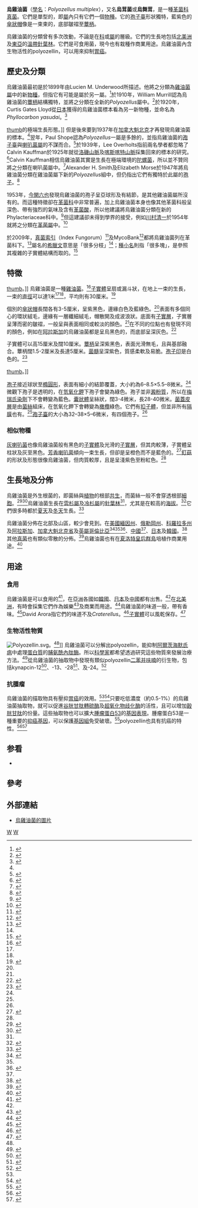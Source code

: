 {{Speciesbox 
| taxon =  Polyozellus multiplex
| image = Polyozellus multiplex -Haida Guaii.jpg
| authority = (Underw.) Murrill
| synonyms =
* ''Cantharellus multiplex''
* ''Craterellus multiplex''
* ''Phyllocarbon yasudai''
* ''Thelephora multiplex''
}}
{{mycomorphbox
| name=烏雞油菌
| whichGills=no
| capShape=infundibuliform
| hymeniumType=ridges
| stipeCharacter=bare
| ecologicalType=mycorrhizal
| sporePrintColor=white
| howEdible=edible}}

'''烏雞油菌'''（[[學名|學名]]：''Polyozellus multiplex''），又名'''烏茸菌'''或'''烏舞茸'''，是一種[[革菌科|革菌科]][[真菌|真菌]]。它們是單型的，即[[屬|屬]]內只有它們一個[[物種|物種]]。它的[[孢子臺|孢子臺]]形狀獨特，藍紫色的[[傘狀帽|傘狀帽]]像是一束束的，底部皺褶至[[蕈柄|蕈柄]]。

烏雞油菌的分類曾有多次改動，不論是在[[科|科]]或[[屬|屬]]的層級。它們的生長地包括[[北美洲|北美洲]]及[[東亞|東亞]]的[[溫帶|溫帶]][[針葉林|針葉林]]。它們是可食用菌，現今也有栽種作商業用途。烏雞油菌內含生物活性的polyozellin，可以用來抑制[[胃癌|胃癌]]。

==歷史及分類==
烏雞油菌最初是於1899年由Lucien M. Underwood所描述。他將之分類為[[雞油菌屬|雞油菌屬]]中的新[[物種|物種]]，但指它有可能是屬於另一屬。<ref name=Underwood1899>{{cite journal en|last=Underwood LM.|year=1899|title=A new ''Cantharellus'' from Maine|journal=Bulletin of the Torrey Botanical Club|volume=26|issue=5|pages=254–5|url=http://www.biodiversitylibrary.org/page/710161|doi=10.2307/2477751}}</ref>於1910年，William Murrill認為烏雞油菌的[[蕈柄|蕈柄]]結構獨特，並將之分類在全新的''Polyozellus''屬中。<ref>{{cite journal en|last= Murrill WA.|year=1910|title=Chanterel|journal=North American Flora|volume=9|page=167–71}}</ref>於1920年，Curtis Gates Lloyd從[[日本|日本]]獲得的烏雞油菌標本看為另一新物種，並命名為''Phyllocarbon yasudai''。<ref>{{cite journal en|last=Lloyd CG.|year=1921|title=Botanical notes|journal=Mycological Writings|volume=6|page=1066}}</ref>

[[image:Gomphus_clavatus1.jpg|thumb]]的極端生長形態。]]
但是後來要到1937年在[[加拿大|加拿大]][[魁北克|魁北克]]才再發現烏雞油菌的標本。<ref name=Mounce1937/>翌年，Paul Shope認為''Polyozellus''一屬是多餘的，並指烏雞油菌的[[孢子臺|孢子臺]]與[[喇叭菌屬|喇叭菌屬]]的不謀而合。<ref name=Shope1938>{{cite journal en|last=Shope PF.|year=1938|title=Further notes on ''Cantharellus multiplex''|journal=Mycologia|volume=30|issue=4|pages=372–4|doi=10.2307/3754462}}</ref>於1939年，Lee Overholts指前兩名學者都忽略了Calvin Kauffman於1925年就從[[洛磯山脈|洛磯山脈]]及[[喀斯喀特山脈|喀斯喀特山脈]]採集回來的標本的研究。<ref>{{cite journal en|last=Kauffman C.|year=1925|title=The fungus flora of Mt Hood, with some new species|journal=Papers of the Michigan Academy of Science, Arts and Letters|volume=5|page=115–48}}</ref>Calvin Kauffman相信烏雞油菌其實是生長在極端環境的[[陀螺菌|陀螺菌]]，所以並不贊同將之分類在喇叭菌屬中。<ref>{{cite journal en|last=Overholts LM.|year=1939|title=''Cantharellus multiplex'' again|journal=Mycologia|volume=31|issue=2|pages=231, 233|doi=10.2307/3754572}}</ref>Alexander H. Smith及Elizabeth Morse於1947年將烏雞油菌分類在雞油菌屬下新的''Polyozellus''組中，但仍指出它們有獨特於此屬的[[孢子|孢子]]。<ref name=Smith1947>{{cite journal en|author=Smith AH, Morse EE.|year=1947|title=The genus ''Cantharellus'' in the Western United States|journal=Mycologia|volume=39|issue=5|pages=497–534|doi=10.2307/3755192|issn=00275514}}</ref>

1953年，[[今関六也|今関六也]]發現烏雞油菌的孢子呈亞球形及有結節，是其他雞油菌屬所沒有的。而這種特徵卻在[[革菌科|革菌科]]中非常普遍，加上烏雞油菌本身也像其他革菌科般呈深色、帶有強烈的氣味及含有[[革菌酸|革菌酸]]，所以他建議將烏雞油菌分類在新的Phylacteriaceae科中。<ref>{{cite journal en|last=Sawada M.|year=1952|title=Studies on pigment in fungi (I). On the distribution of thelephoric acid in fungi|journal=Journal of the Japanese Forestry Society|volume=34|pages=110–3}}</ref>但這建議卻未得到學界的接受，例如[[川村清一|川村清一]]於1954年就將之分類在[[革菌屬|革菌屬]]中。<ref>{{cite book en|last=Kawamura S.|year=1954|title=Icones of Japanese Fungi. Vol. 6|publisher=Kazama-Shobo|location=Tokyo|page=638}}</ref>

於2009年，[[真菌索引|真菌索引]]（Index Fungorum）<ref>{{cite web|title=Index Fungorum - genus record|url=http://www.indexfungorum.org/Names/genusrecord.asp?RecordID=18327|publisher=CABI|accessdate=2009-09-02|archive-date=2016-03-04|archive-url=https://web.archive.org/web/20160304105718/http://www.indexfungorum.org/Names/genusrecord.asp?RecordID=18327|dead-url=no}}</ref>及MycoBank<ref>{{cite web|author=Stalpers J. (Curator)|title=MycoBank: genus ''Polyozellus'' Murrill 1910|url=http://www.mycobank.org/MycoTaxo.aspx?Link=T&Rec=18327|date=03-09-2009|publisher=International Mycological Association|accessdate=2009-09-02|archive-date=2011-09-30|archive-url=https://web.archive.org/web/20110930170615/http://www.mycobank.org/MycoTaxo.aspx?Link=T&Rec=18327|dead-url=no}}</ref>都將烏雞油菌列在革菌科下。<ref name="Pilz2003">{{cite book en|title=Ecology and management of commercially harvested chanterelle mushrooms. General Technical Report PNW-GTR-576|last=Pilz D, Norvell L, Danell E, Molina R.|year=2003|publisher=Department of Agriculture, Forest Service, Pacific Northwest Research Station|location=Portland, OR|url=http://www.fs.fed.us/pnw/pubs/pnw_gtr576.pdf|accessdate=2009-09-23|archive-date=2020-11-26|archive-url=https://web.archive.org/web/20201126100923/https://www.fs.fed.us/pnw/pubs/pnw_gtr576.pdf|dead-url=no}}</ref>屬名的[[希臘文|希臘文]]意思是「很多分枝」<ref name=Richard1993/>；[[種小名|種小名]]則指「很多塊」，是參照其複雜的子實體結構而取的。<ref name="isbn0-472-85610-3">{{cite book en|author=Weber NS, Smith AH|title=The Mushroom Hunter's Field Guide|publisher=University of Michigan Press|location=Ann Arbor, Mich|year=1980|page=60|id=ISBN 0-472-85610-3|url=http://books.google.com/books?id=TYI4f6fqrfkC&pg=RA1-PA60&dq=polyozellus+multiplex#v=onepage&q=polyozellus%20multiplex&f=false}}</ref>

==特徵==
[[image:Polyozellus_multiplex_23792.jpg|thumb]]。]]
烏雞油菌是一種[[雞油菌|雞油菌]]。<ref name=Richard1993>{{cite journal en|last=Homola RL.|year=1993|title=Cantharelloid fungi of Maine|journal=Maine Naturalist|volume=1|issue=2|pages=5–12|doi=10.2307/3858219}}</ref>[[子實體|子實體]]呈扇或漏斗狀，在地上一束的生長，一束的[[直徑|直徑]]可以達1米<ref name=Shope1938/><ref name=Smith1947/>，平均則有30厘米。<ref name=McKnight1987>{{cite book en|author=McKnight VB, McKnight KH.|title=A Field Guide to Mushrooms, North America|publisher=Houghton Mifflin|location=Boston|year=1987|page=77|id=ISBN 0-395-91090-0|url=http://books.google.com/books?id=kSdA3V7Z9WcC&pg=PA77&dq=Polyozellus+multiplex}}</ref>

個別的[[傘狀帽|傘狀帽]]長闊各有3-5厘米，呈紫黑色，邊緣白色及藍綠色。<ref name=Underwood1899/>表面有多個同心的環狀絨毛，邊緣有一層纖細絨毛，帽散開及成波浪狀。底面有[[子實層|子實層]]，子實層呈薄而密的皺褶，一般呈與表面相同或較淡的顏色。<ref name=Arora1986/>在不同的位點也有發現不同的顏色，例如在[[阿拉斯加|阿拉斯加]]的烏雞油菌都是呈烏黑色的，而底部呈深灰色。<ref name=Arora1991>{{cite book en|author=Arora D.|title=All that the Rain Promises and more: a Hip Pocket Guide to Western Mushrooms|publisher=Ten Speed Press|location=Berkeley, Calif|year=1991|page=12|id=ISBN 0-89815-388-3|url=http://books.google.com/books?id=87ct90d4B9gC&pg=PA12&dq=Polyozellus+multiplex&lr=}}</ref>

子實體可以高15厘米及闊10厘米。[[蕈柄|蕈柄]]呈深紫黑色，表面光滑無毛，且與基部融合。蕈柄闊1.5-2厘米及長達5厘米。[[菌髓|菌髓]]呈深紫色，質感柔軟及易脆。[[孢子印|孢子印]]是白色的。<ref name=Kuo2003>{{cite web|title=''Polyozellus multiplex'': The blue chanterelle|url=http://www.mushroomexpert.com/polyozellus_multiplex.html|date=2003|publisher=MushroomExpert.com|author=Kuo M.|accessdate=2009-08-23}}</ref>

[[image:Craterellus_cornucopiodes_12457.jpg|thumb]]。]]

[[孢子|孢子]]接近球狀至[[橢圓形|橢圓形]]，表面有細小的結節覆蓋，大小約為6–8.5×5.5–8微米。<ref name=Kuo2003/>微觀下孢子是透明的，在[[氫氧化鉀|氫氧化鉀]]下孢子會變為綠色。孢子並非[[澱粉質|澱粉質]]，所以在[[梅瑞氏染劑|梅瑞氏染劑]]下不會轉變為藍色。[[囊狀體|囊狀體]]呈絲狀，闊3-4微米，長28-40微米。[[菌蓋皮層|菌蓋皮層]]是由[[菌絲|菌絲]]組床，在氫氧化鉀下會轉變為[[橄欖|橄欖]]綠色。它們有[[扣子體|扣子體]]，但並非所有[[隔膜|隔膜]]也有。<ref name=Bigelow1978/>[[孢子臺|孢子臺]]的大小為32–38×5–6微米，有四個孢子。<ref name=Smith1947/>

===相似物種===
[[灰喇叭菌|灰喇叭菌]]也像烏雞油菌般有黑色的[[子實體|子實體]]及光滑的[[子實層|子實層]]，但其肉較薄，子實體呈柱狀及灰至黑色。[[芳香喇叭菌|芳香喇叭菌]]傾向一束生長，但卻是呈橙色而不是藍色的。<ref name=Bessette1987>{{cite book en|author=Sundberg W, Bessette A.|title=Mushrooms: A Quick Reference Guide to Mushrooms of North America (Macmillan Field Guides)|publisher=Collier Books|location=New York|year=1987|page=52|id=ISBN 0-02-063690-3}}</ref>[[釘菇|釘菇]]的形狀及形態很像烏雞油菌，但肉質較厚，且是呈淺紫色至粉紅色。<ref name="Pilz2003"/>

==生長地及分佈==
{{multiple image
 | footer    = ''乌鸡油菌'' 生长的菌根共生于针叶树例如[[云杉属|云杉属]] ''(左图)'' 和[[冷杉属|冷杉属]] ''(右图)''.
 | image1    = Picea glauca tree.jpg
 | width1    = 105
 | link1     = Picea glauca
 | caption1  = 
 | image2    = Abies lasiocarpa 7458.jpg
 | width2    = 120
 | link2     = Abies lasiocarpa
 | caption2  = 
 | align     = right
}}
烏雞油菌是外生根菌的，即菌絲與[[植物|植物]]的根部[[共生|共生]]，而菌絲一般不會穿透根部[[細胞|細胞]]。<ref name=Stamets2005>{{cite book en|author=Stamets P.|title=Mycelium Running: How Mushrooms Can Help Save the World|publisher=Ten Speed Press|location=Berkeley, Calif|year=2005|page=34|id=ISBN 1-58008-579-2|url=http://books.google.com/books?id=NPI8_-omzvsC&pg=PA34&dq=Polyozellus+multiplex&lr=}}</ref><ref>{{cite journal en|last=Lee S-S, Kim D-H, Chung H-C.|year=2000|title=Ectomycorrhizal roots collected from the bases of the four edible basidiocarps around Mt. Wol-Ak|journal=Mycobiology|volume=28|issue=1|pages=27–32}}</ref>烏雞油菌生長在[[雲杉屬|雲杉屬]]及[[冷杉屬|冷杉屬]]的[[針葉林|針葉林]]<ref name=Bessette1992/>，尤其是在較高的[[海拔|海拔]]。<ref name=Ammirati1987>{{cite book en|author=Ammirati JF, McKenny M, Stuntz DE|title=The New Savory Wild Mushroom|publisher=University of Washington Press|location=Seattle|year=1987|page=31|id=ISBN 0-295-96480-4}}</ref>它們很多時都於[[夏天|夏天]]及[[冬天|冬天]]生長。<ref name=Bigelow1978>{{cite journal en|last=Bigelo HE|year=1978|title=The cantharelloid fungi of New England and adjacent areas|journal=Mycologia|volume=70|issue=4|pages=707–56|doi=10.2307/3759354|issn=00275514}}</ref>

烏雞油菌分佈在北部及山區，較少會見到。在[[美國|美國]][[緬因州|緬因州]]、[[俄勒岡州|俄勒岡州]]、[[科羅拉多州|科羅拉多州]]及[[阿拉斯加|阿拉斯加]]、[[加拿大|加拿大]][[魁北克省|魁北克省]]及[[英屬哥倫比亞|英屬哥倫比亞]]<ref name=Mounce1937>{{cite journal en|last=Mounce I, Jackson HAC|year=1937|title=Two Canadian collections of ''Cantharellus multiplex''|journal=Mycologia|volume=29|issue=3|pages=286–8|doi=10.2307/3754283}}</ref><ref name=Smith1947/><ref>{{cite journal en|last=Pomerleau R, Cooke WB|year=1978|title=The cantharelloid fungi of New England and adjacent areas|journal=Mycologia|volume=70|issue=4|pages=707–56|doi=10.2307/3759354}}</ref>、[[中國|中國]]<ref name=Lee2003/>、[[日本|日本]]及[[韓國|韓國]]。<ref name=Imazeki1953>{{cite journal en|last=Imazeki R|year=1953|title=''Polyozellus multiplex'' and the family Phylacteriaceae|journal=Mycologia|volume=45|issue=4|pages=555–61}}</ref>其他[[真菌|真菌]]也有類似零散的分佈。<ref>{{cite book en|title=Evolutionary Generics of Fungi|last=Yang ZL|editor-last=Xu J|chapter=Diversity and Biogeography of Higher Fungi in China|year=2005|publisher=Horizon Bioscience|location=Norfolk, U.K.|id=ISBN 978-1-904933-15-1|pages=35–61}}</ref>烏雞油菌也有在[[夏洛特皇后群島|夏洛特皇后群島]]培植作商業用途。<ref name="urlFungi of Haida Gwaii">{{cite web|url=http://www.geog.ubc.ca/biodiversity/eflora/FungiofHaidaGwaii.html|author=Kroeger P, Ceska O, Roberts C, Kendrick B.|title=Fungi of Haida Gwaii|publisher=E-Flora BC|year=2007|accessdate=2009-07-07}}</ref>

==用途==
===食用===
烏雞油菌是可以食用的<ref name=Miller2006>{{cite book en|author=Miller HR, Miller OK|title=North American Mushrooms: a Field Guide to Edible and Inedible Fungi|publisher=Falcon Guide|location=Guilford, Conn|year=2006|page=323|id=ISBN 0-7627-3109-5|url=http://books.google.com/books?id=zjvXkLpqsEgC&pg=PA323&dq=Polyozellus+multiplex}}</ref>，在[[亞洲|亞洲]]各國如[[韓國|韓國]]、[[日本|日本]]及[[中國|中國]]都有出售。<ref name=Lee2003/>在[[北美洲|北美洲]]，有時會採集它們作為娛樂<ref>{{cite web|title=Management Recommendations for Survey and Management. Fungi|author=Castellano MA, O'Dell T|url=http://www.blm.gov/or/plans/surveyandmanage/MR/Fungi/GRP06.htm|date=1997|publisher=U.S. Dept. of Management. Bureau of Land Management|accessdate=2009-08-23}}</ref>及商業而用途。<ref>{{cite book en|title=Commercially important wild mushrooms and fungi of British Columbia: what the buyers are buying. Technical Report 006|last=Berch SM, Cocksedge W.|year=2003|publisher=British Columbia Ministry of Forests Science Program|location=Victoria, Britih Columbia|id=ISBN 0-7726-4932-4|pages=1, 5|url=http://www.google.ca/url?sa=t&source=web&ct=res&cd=49&url=http%3A%2F%2Fwww.for.gov.bc.ca%2Fhfd%2Fpubs%2FDocs%2FTr%2FTr006.pdf&ei=BsWRSuq_OpD0Ne6uxZIK&rct=j&q=Polyozellus+multiplex&usg=AFQjCNEAGS0NIR6Pad9Ntj3X-s7uGTco5g}}</ref>烏雞油菌的味道一般，帶有香味。<ref name=Tylutki1987II>{{cite book en|title=Mushrooms of Idaho and the Pacific Northwest Vol 2. Non-gilled Hymenomycetes|last=Tylukti EE.|year=1987|publisher=The University of Idaho Press|location=Moscow, Idaho|pages=64-65|id=ISBN 0-89301-097-9}}</ref>David Arora指它們的味道不及''Craterellus''。<ref name=Arora1986>{{cite book en|author=Arora D|title=Mushrooms Demystified: a Comprehensive Guide to the Fleshy Fungi|publisher=Ten Speed Press|location=Berkeley, Calif|year=1986|page=668|id=ISBN 0-89815-169-4}}</ref>[[子實體|子實體]]可以風乾保存。<ref name=Bessette1992>{{cite book en|author=Bessette A, Fischer DH|title=Edible Wild Mushrooms of North America: a Field-to-Kitchen Guide|publisher=University of Texas Press|location=Austin|year=1992|page=31|id=ISBN 0-292-72080-7|url=http://books.google.ca/books?id=zsJN7NZutTAC&pg=PA31&lpg=PA31&dq=Polyozellus+multiplex&source=bl&ots=9lzEpNmXeY&sig=q3QB5pjv3fs7ZQad8vMZHJCdr0o&hl=en&ei=cMeRSvLLHpLoMd_49ZEK&sa=X&oi=book_result&ct=result&resnum=7#v=onepage&q=Polyozellus%20multiplex&f=false}}</ref>

===生物活性物質===
[[File:Polyozellin.svg|thumb]]。<ref name="pmid9360624"/>]]
烏雞油菌可以分解出polyozellin，能抑制[[阿爾茨海默氏病|阿爾茨海默氏病]]中處理[[蛋白質|蛋白質]]的[[脯氨酰內肽酶|脯氨酰內肽酶]]。所以[[科學家|科學家]]都希望透過研究這些物質來發展治療方法。<ref name="pmid9360624">{{cite journal en|author=Hwang JS, Song KS, Kim WG, Lee TH, Koshino H, Yoo ID|title=Polyozellin, a new inhibitor of prolyl endopeptidase from ''Polyozellus multiplex''|url=https://archive.org/details/sim_journal-of-antibiotics_1997-09_50_9/page/773|journal=The Journal of Antibiotics|volume=50|issue=9|pages=773–7|year=1997|pmid=9360624|accessdate=2009-07-05}}</ref>從烏雞油菌的抽取物中發現有類似polyozellin[[二苯并呋喃|二苯并呋喃]]的衍生物，包括kynapcin-12<ref name="pmid10994814">{{cite journal en|author=Lee HJ, Rhee IK, Lee KB, Yoo ID, Song KS|title=Kynapcin-12, a new ''p''-terphenyl derivative from ''Polyozellus multiplex'', inhibits prolyl endopeptidase|url=https://archive.org/details/sim_journal-of-antibiotics_2000-07_53_7/page/714|journal=The Journal of Antibiotics|volume=53|issue=7|pages=714–9|year=2000|pmid=10994814}}</ref>、-13、-28<ref name="pmid12243451">{{cite journal en|author=Kim SI, Park IH, Song KS|title=kynapcin-13 and -28, new benzofuran prolyl endopeptidase inhibitors from ''Polyozellus multiplex''|url=https://archive.org/details/sim_journal-of-antibiotics_2002-07_55_7/page/623|journal=The Journal of Antibiotics|volume=55|issue=7|pages=623–8|year=2002|pmid=12243451}}</ref>、及-24。<ref>{{cite journal en|last=Song KS, Raskin I|year=2002|title=A prolyl endopeptidase-inhibiting benzofuran dimer from ''Polyozellus multiflex''|journal=Journal of Natural Products|volume=65|issue=1|pages=76–8|doi=10.1021/np010194b}}</ref>

===抗腫瘤===
烏雞油菌的描取物具有壓抑[[胃癌|胃癌]]的效用。<ref name=Lee2003/><ref name="pmid16030389">{{cite journal en|author=Lull C, Wichers HJ, Savelkoul HF|title=Antiinflammatory and immunomodulating properties of fungal metabolites|journal=Mediators of Inflammation|volume=2005|issue=2|pages=63–80|year=2005|pmid=16030389|pmc=1160565|doi=10.1155/MI.2005.63|accessdate=2009-07-05}}</ref>只要吃低濃度（約0.5-1%）的烏雞油菌抽取物，就可以促進[[谷胱甘肽轉硫酶|谷胱甘肽轉硫酶]]及[[超氧化物歧化酶|超氧化物歧化酶]]的活性，且可以增加[[穀胱甘肽|穀胱甘肽]]的份量。這些抽取物也可以擴大[[腫瘤蛋白53|腫瘤蛋白53]]的[[基因表現|基因表現]]。腫瘤蛋白53是一種重要的[[抑癌基因|抑癌基因]]，可以保護[[基因組|基因組]]免受破壞。<ref name=Lee2003>{{cite journal en|author=Lee IS, Nishikawa A|title=''Polyozellus multiplex'', a Korean wild mushroom, as a potent chemopreventive agent against stomach cancer|journal=Life Sciences|volume=73|issue=25|pages=3225–34|year=2003|pmid=14561527|doi=10.1016/j.lfs.2003.06.006|url=http://linkinghub.elsevier.com/retrieve/pii/S0024320503007707|accessdate=2009-07-05}}</ref>polyozellin也具有抗癌的特性。<ref name="pmid14759131">{{cite journal en|author=Kim JH, Lee JS, Song KS, Kwon CS, Kim YK, Kim JS|title=Polyozellin isolated from ''Polyozellus multiplex'' induces phase 2 enzymes in mouse hepatoma cells and differentiation in human myeloid leukaemic cell lines|journal=Journal of Agricultural and Food Chemistry|volume=52|issue=3|pages=451–5|year=2004|pmid=14759131|doi=10.1021/jf034748n|accessdate=2009-07-05}}</ref><ref name="pmid16783701">{{cite journal en|author=Jin XY, Lee SH, Kim JY, Zhao YZ, Park EJ, Lee BS, Nan JX, Song KS, Ko G, Sohn DH|title=Polyozellin inhibits nitric oxide production by down-regulating LPS-induced activity of NF-κB and SAPK/JNK in RAW 264.7 cells|journal=Planta Medica|volume=72|issue=9|pages=857–9|year=2006|pmid=16783701|doi=10.1055/s-2006-946640|url=http://www.thieme-connect.com/DOI/DOI?10.1055/s-2006-946640}}</ref>

==参看==
* {{le|药用真菌|Medicinal fungi}}

==參考==
{{reflist|2}}

==外部連結==
{{wikispecies|Polyozellus multiplex}}
* {{En}}[http://www.mykoweb.com/CAF/species/Polyozellus_multiplex.html 烏雞油菌的圖片]
{{Taxonbar|from=Q2509354}}

[[Category:藥用真菌|W]]
[[Category:乌茸菌属|W]]